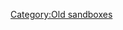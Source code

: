 {{Ambox
|type = construction
|message = 
|users = [[User:IloveSuiseiseki|IloveSuiseiseki]]
}}

<div style="position: relative; max-width: 1200px; margin:10px;">
{{QuestList|
{{Quest
|ID = Bm6
|Title_JP = 「空母機動部隊」西へ！
|Title_EN = Carrier Task Force, toward West
|Requirements = Sortie 2 Aircraft Carriers ([[Ship_Class#Light_Aircraft_Carrier_.28CVL.29|CVL]]/[[Ship_Class#Regular_Aircraft_Carrier_.28CV.29|CV]]/[[Ship_Class#Armored_Aircraft_Carrier_.28CV.29|CVB]]), 2 [[Ship_Class#Destroyer_.28DD.29|Destroyers]], and 2 additional ships to [[World_4:_西方海域#4-2|World 4-2]] and obtain an S-Rank at the boss
|Rewards_RSC = 0 / 0 / 600 / 800
|Rewards_Items = [[File:Furniture box large.jpg|30px|link=Furniture]] X 2 [[File:Improvement Materials.png|30px|link=Akashi's_Improvement_Arsenal]] X 2
|Note = Requires: [[#B20|B20]], [[#Bw4|Bw4]]<br />Unlocks: [[#Bm7|Bm7]], [[#A56|A56]], [[#A59|A59]](?), [[#F22|F22]]
|[[:Category:BM6 | BM6]]
|-id="BM6"
}}
{{Quest
|ID = F22
|Title_JP = 精鋭「艦戦」隊の新編成
|Title_EN = Organize the New Elite Fighter Force
|Requirements = Have [[File:Skilled_Crew_Member_Icon.png|30px]] in your item page and Equip a rank 7 {{LinkImageTooltip|Type 0 Fighter Model 21|Type 0 Fighter Model 21 020 Card.png}} on {{ShipLink|Houshou}} set as your Secretary Ship, then scrap 2 {{LinkImageTooltip|Type 0 Fighter Model 21|Type 0 Fighter Model 21 020 Card.png}} and a {{LinkImageTooltip|Type 96 Fighter|Type 96 Fighter 019 Card.png}}. One [[File:Skilled_Crew_Member_Icon.png|30px]] is consumed in the process.
|Rewards_RSC =  0 / 0 / 0 / 50
|Rewards_Items = [[File:GreenPlane.png|30px|link=Type 0 Fighter Model 21 (Skilled)]][[Type 0 Fighter Model 21 (Skilled)]]
|Note = '''Monthly Quest'''<br />Requires: [[#Bm6|Bm6]]<br />Unlocks: [[#F24|F24]], [[#F28|F28]]
}}
{{Quest
|ID = A59
|Title_JP = 「第三航空戦隊」を編成せよ！
|Title_EN = Organize the 3rd Carrier Division
|Requirements = Have {{ShipLink|Zuikaku/Kai|link=Zuikaku}} Kai as flagship, {{ShipLink|Zuihou}}, {{ShipLink|Chitose/Carrier|link=Chitose}} and {{ShipLink|Chiyoda/Carrier|link=Chiyoda}} (both as CVL, not AV) in your main fleet
|Rewards_RSC = 200 / 200 / 0 / 200
|Rewards_Items = [[File:Development material.png|30px|link=Construction]] X 2<br>[[File:Skilled Crew Member Icon.png|30px|link=Skilled Crew Member]][[Skilled Crew Member]]
|Note = Requires: [[#Bm6|Bm6]], [[#F21|F21]](?)<br>Unlocks: [[#B53|B53]]
}}
{{Quest
|ID = B53
|Title_JP = 「第三航空戦隊」南西諸島防衛線に出撃！
|Title_EN = 3rd Carrier Division: defend the Nansei Islands
|Requirements = Sortie {{ShipLink|Zuikaku/Kai|link=Zuikaku}} Kai as flagship, {{ShipLink|Zuihou}}, {{ShipLink|Chitose/Carrier|link=Chitose}} and {{ShipLink|Chiyoda/Carrier|link=Chiyoda}} (both as CVL) (you can add 2 more ships) to [[World_1#World_1-4:_.E5.8D.97.E8.A5.BF.E8.AB.B8.E5.B3.B6.E9.98.B2.E8.A1.9B.E7.B7.9A_Hold_the_Line_at_the_Nansei_Islands|World 1-4]] and score an S-rank victory at the boss
|Rewards_RSC = 0 / 0 / 300 / 0
|Rewards_Items = [[File:Instant repair 2.png|30px|link=Tutorial:_FAQ#What_are_buckets.3F]] X 2<br />[[File:Food supply ship irako.png|30px|link=Fatigue]][[Fatigue#Food_Supply_Ship_.22Irako.22|"Irako"]] X 1
|Note = Requires: [[#A59|A59]]<br>Unlocks: [[#A60|A60]](?)
}}
{{Quest
|ID = A60
|Title_JP = 「第四航空戦隊」を編成せよ！
|Title_EN = Organize the 4th Carrier Division
|Requirements = Have {{ShipLink|Ise/Kai|link=Ise}} Kai and {{ShipLink|Hyuuga/Kai|link=Hyuuga}} Kai in your main fleet
|Rewards_RSC = 0 / 200 / 0 / 200
|Rewards_Items = [[File:Improvement Materials.png|30px|link=Akashi's_Improvement_Arsenal]] X 2<br>[[Zuiun (634 Air Group)]]
|Note = Requires: [[#B53|B53]]<br>Unlocks: [[#A61|A61]]
}}
{{Quest
|ID = Bm7
|Title_JP = 「水上反撃部隊」突入せよ！
|Title_EN = Send in the Surface Counterattack Fleet
|Requirements =  Sortie a [[Ship_Class#Destroyer_.28DD.29|Destroyer]] as flagship, 1 [[Ship_Class#Heavy_Cruiser_.28CA.29|Heavy Cruiser]] ([[Ship_Class#Aviation_Cruiser_.28CAV.29|CAVs]] don't count), 1 [[Ship_Class#Light_Cruiser_.28CL.29|Light Cruiser]], and 3 other [[Ship_Class#Destroyer_.28DD.29|Destroyers]] to [[World_2:_南西諸島海域#2-5|World 2-5]] and obtain an S-Rank at the boss
|Rewards_RSC = 0 / 600 / 0 / 200
|Rewards_Items = [[File:Development material.png|30px|link=Construction]] X 4 [[File:Improvement Materials.png|30px|link=Akashi's_Improvement_Arsenal]] X 2
|Note = Requires: [[#A46|A46]], [[#Bm6|Bm6]]<br />Unlocks: [[#A61|A61]]
}}
{{Quest
|ID = A61
|Title_JP = 「小沢艦隊」を編成せよ！
|Title_EN = Organize Ozawa's Fleet
|Requirements = Have {{ShipLink|Zuikaku/Kai|link=Zuikaku}} Kai as flagship, {{ShipLink|Zuihou/Kai|link=Zuihou}} Kai, {{ShipLink|Chitose/Carrier|link=Chitose}} and {{ShipLink|Chiyoda/Carrier|link=Chiyoda}} (both as CVL), {{ShipLink|Ise/Kai|link=Ise}} Kai and {{ShipLink|Hyuuga/Kai|link=Hyuuga}} Kai in your main fleet
|Rewards_RSC = 300 / 0 / 0 / 300
|Rewards_Items = [[File:Development material.png|30px|link=Construction]] X 2<br>[[File:EmergencyRepair.png|30px|link=Repair Team]][[Repair Team]]
|Note = Requires: [[#Bm7|Bm7]], [[#A60|A60]]<br>Unlocks: [[#B54|B54]]
}}
{{Quest
|ID = B54
|Title_JP = 「小沢艦隊」出撃せよ！
|Title_EN = Sortie the Ozawa's fleet
|Requirements = Sortie {{ShipLink|Zuikaku/Kai|link=Zuikaku}} Kai as flagship, {{ShipLink|Zuihou/Kai|link=Zuihou}} Kai, {{ShipLink|Chitose/Carrier|link=Chitose}} and {{ShipLink|Chiyoda/Carrier|link=Chiyoda}} (both as CVL), {{ShipLink|Ise/Kai|link=Ise}} Kai and {{ShipLink|Hyuuga/Kai|link=Hyuuga}} Kai to [[World_2#World_2-4:_.E6.B2.96.E3.83.8E.E5.B3.B6.E6.B5.B7.E5.9F.9F_Okinoshima_Island|World 2-4]] and score an S-rank victory at the boss
|Rewards_RSC = 300 / 0 / 300 / 300
|Rewards_Items = [[File:Instant repair 2.png|30px|link=Tutorial:_FAQ#What_are_buckets.3F]] X 3<br />[[Zero Fighter Model 52C (601 Air Group)]]
|Note = Requires: [[#A61|A61]]<br>Unlocks: [[#F23|F23]]
}}
}}
</div>
[[Category:Old sandboxes]]